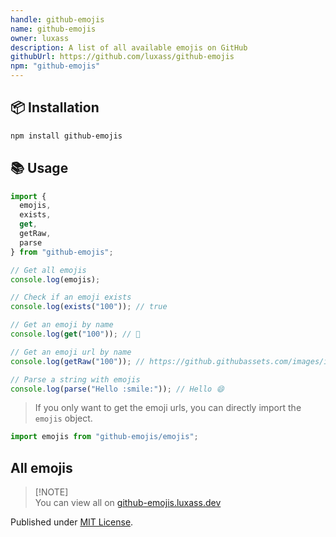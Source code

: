 ```yaml
---
handle: github-emojis
name: github-emojis
owner: luxass
description: A list of all available emojis on GitHub
githubUrl: https://github.com/luxass/github-emojis
npm: "github-emojis"
---
```


## 📦 Installation

```sh
npm install github-emojis
```

## 📚 Usage

```ts
import {
  emojis,
  exists,
  get,
  getRaw,
  parse
} from "github-emojis";

// Get all emojis
console.log(emojis);

// Check if an emoji exists
console.log(exists("100")); // true

// Get an emoji by name
console.log(get("100")); // 💯

// Get an emoji url by name
console.log(getRaw("100")); // https://github.githubassets.com/images/icons/emoji/unicode/1f4af.png?v8

// Parse a string with emojis
console.log(parse("Hello :smile:")); // Hello 😄
```

> If you only want to get the emoji urls, you can directly import the `emojis` object.

```ts
import emojis from "github-emojis/emojis";
```

## All emojis

> \[!NOTE]\
> You can view all on [github-emojis.luxass.dev](https://github-emojis.luxass.dev)

Published under [MIT License](https://github.com/luxass/github-emojis/blob/main/LICENSE).
